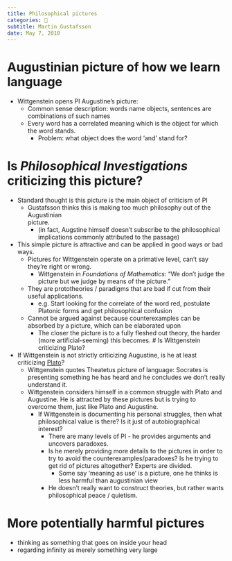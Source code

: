 ```yaml
---
title: Philosophical pictures
categories: 🔴
subtitle: Martin Gustafsson
date: May 7, 2010
---
```


# Augustinian picture of how we learn language
- Wittgenstein opens PI Augustine's picture:
  - Common sense description: words name objects, sentences are combinations of 
    such names
  - Every word has a correlated meaning which is the object for which the word 
    stands.
    - Problem: what object does the word 'and' stand for?


# Is _Philosophical Investigations_ criticizing this picture?
- Standard thought is this picture is the main object of criticism of PI
  - Gustafsson thinks this is making too much philosophy out of the Augustinian  
    picture.
    - (in fact, Augstine himself doesn't subscribe to the philosophical 
      implications commonly attributed to the passage)
- This simple picture is attractive and can be applied in good ways or bad ways.
  - Pictures for Wittgenstein operate on a primative level, can't say they're 
    right or wrong.
    - Wittgenstein in *Foundations of Mathematics*: "We don't judge the picture 
      but we judge by means of the picture."
  - They are prototheories / paradigms that are bad if cut from their useful 
    applications.
    - e.g. Start looking for the correlate of the word red, postulate Platonic 
      forms and get philosophical confusion
  - Cannot be argued against because counterexamples can be absorbed by a 
    picture, which can be elaborated upon
    - The closer the picture is to a fully fleshed out theory, the harder (more 
      artificial-seeming) this becomes.
# Is Wittgenstein criticizing Plato?
- If Wittgenstein is not strictly criticizing Augustine, is he at least 
  criticizing [Plato](/docs/phil/people/plato/index.qmd)?
  - Wittgenstein quotes Theatetus picture of language: Socrates is presenting 
    something he has heard and he concludes we don't really understand it.
  - Wittgenstein considers himself in a common struggle with Plato and 
    Augustine. He is attracted by these pictures but is trying to overcome them, 
    just like Plato and Augustine.
    - If Wittgenstein is documenting his personal struggles, then what 
      philosophical value is there? Is it just of autobiographical interest?
      - There are many levels of PI - he provides arguments and uncovers 
        paradoxes.
      - Is he merely providing more details to the pictures in order to try to 
        avoid the counterexamples/paradoxes? Is he trying to get rid of pictures 
        altogether? Experts are divided.
        - Some say 'meaning as use' is a picture, one he thinks is less harmful 
          than augustinian view
      - He doesn't really want to construct theories, but rather wants 
        philosophical peace / quietism.
        
# More potentially harmful pictures
  - thinking as something that goes on inside your head
  - regarding infinity as merely something very large
